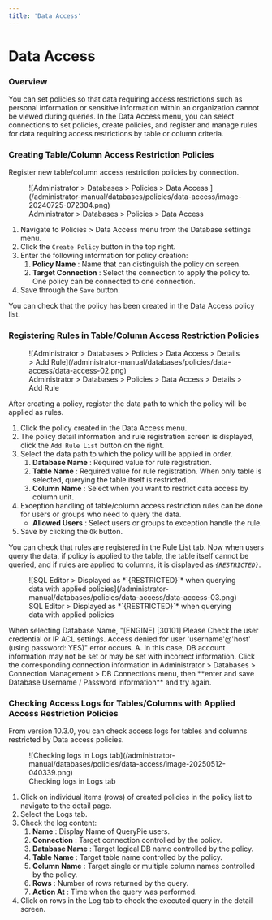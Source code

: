 ```yaml
---
title: 'Data Access'
---
```



# Data Access

### Overview

You can set policies so that data requiring access restrictions such as personal information or sensitive information within an organization cannot be viewed during queries. In the Data Access menu, you can select connections to set policies, create policies, and register and manage rules for data requiring access restrictions by table or column criteria.

### Creating Table/Column Access Restriction Policies

Register new table/column access restriction policies by connection.

<figure data-layout="center" data-align="center">
![Administrator &gt; Databases &gt; Policies &gt; Data Access ](/administrator-manual/databases/policies/data-access/image-20240725-072304.png)
<figcaption>
Administrator &gt; Databases &gt; Policies &gt; Data Access 
</figcaption>
</figure>

1. Navigate to Policies &gt; Data Access menu from the Database settings menu.
2. Click the `Create Policy` button in the top right.
3. Enter the following information for policy creation:
    1.  **Policy Name**  : Name that can distinguish the policy on screen.
    2.  **Target Connection**  : Select the connection to apply the policy to. One policy can be connected to one connection.
4. Save through the `Save` button.

You can check that the policy has been created in the Data Access policy list.

### Registering Rules in Table/Column Access Restriction Policies

<figure data-layout="center" data-align="center">
![Administrator &gt; Databases &gt; Policies &gt; Data Access &gt; Details &gt; Add Rule](/administrator-manual/databases/policies/data-access/data-access-02.png)
<figcaption>
Administrator &gt; Databases &gt; Policies &gt; Data Access &gt; Details &gt; Add Rule
</figcaption>
</figure>

After creating a policy, register the data path to which the policy will be applied as rules.

1. Click the policy created in the Data Access menu.
2. The policy detail information and rule registration screen is displayed, click the `Add Rule List` button on the right.
3. Select the data path to which the policy will be applied in order. 
    1.  **Database Name**  : Required value for rule registration.
    2.  **Table Name**  : Required value for rule registration. When only table is selected, querying the table itself is restricted.
    3.  **Column Name**  : Select when you want to restrict data access by column unit.
4. Exception handling of table/column access restriction rules can be done for users or groups who need to query the data. 
    *  **Allowed Users**  : Select users or groups to exception handle the rule.
5. Save by clicking the `Ok` button.

You can check that rules are registered in the Rule List tab. Now when users query the data, if policy is applied to the table, the table itself cannot be queried, and if rules are applied to columns, it is displayed as *`{RESTRICTED}`*.

<figure data-layout="center" data-align="center">
![SQL Editor &gt; Displayed as *`{RESTRICTED}`* when querying data with applied policies](/administrator-manual/databases/policies/data-access/data-access-03.png)
<figcaption>
SQL Editor &gt; Displayed as *`{RESTRICTED}`* when querying data with applied policies
</figcaption>
</figure>

<Callout type="important">
When selecting Database Name, "[ENGINE] [30101] Please Check the user credential or IP ACL settings. Access denied for user 'username'@'host' (using password: YES)" error occurs.
A. In this case, DB account information may not be set or may be set with incorrect information. Click the corresponding connection information in Administrator &gt; Databases &gt; Connection Management &gt; DB Connections menu, then **enter and save Database Username / Password information** and try again.
</Callout>

### Checking Access Logs for Tables/Columns with Applied Access Restriction Policies

<Callout type="info">
From version 10.3.0, you can check access logs for tables and columns restricted by Data access policies.
</Callout>

<figure data-layout="center" data-align="center">
![Checking logs in Logs tab](/administrator-manual/databases/policies/data-access/image-20250512-040339.png)
<figcaption>
Checking logs in Logs tab
</figcaption>
</figure>

1. Click on individual items (rows) of created policies in the policy list to navigate to the detail page.
2. Select the Logs tab.
3. Check the log content:
    1.  **Name** : Display Name of QueryPie users.
    2.  **Connection**  : Target connection controlled by the policy.
    3.  **Database Name** : Target logical DB name controlled by the policy.
    4.  **Table Name**  : Target table name controlled by the policy.
    5.  **Column Name**  : Target single or multiple column names controlled by the policy.
    6.  **Rows**  : Number of rows returned by the query.
    7.  **Action At**  : Time when the query was performed.
4. Click on rows in the Log tab to check the executed query in the detail screen.
